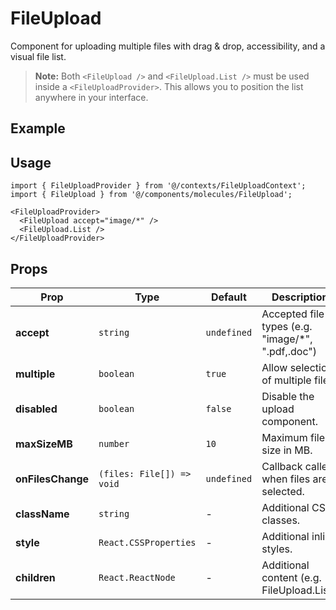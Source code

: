 
<Meta of={FileUploadStories} component={FileUpload}/>

# FileUpload

Component for uploading multiple files with drag & drop, accessibility, and a visual file list.

> **Note:** Both `<FileUpload />` and `<FileUpload.List />` must be used inside a `<FileUploadProvider>`. This allows you to position the list anywhere in your interface.

## Example
<Canvas withToolbar>
  <Story of={FileUploadStories.ComLista} />
</Canvas>

## Usage

```tsx
import { FileUploadProvider } from '@/contexts/FileUploadContext';
import { FileUpload } from '@/components/molecules/FileUpload';

<FileUploadProvider>
  <FileUpload accept="image/*" />
  <FileUpload.List />
</FileUploadProvider>
```

## Props

<table style={{ width: '100%', borderCollapse: 'collapse', margin: '1.5rem 0' }}>
  <thead>
    <tr style={{ background: '#f7f7fa' }}>
      <th style={{ textAlign: 'left', padding: '8px' }}>Prop</th>
      <th style={{ textAlign: 'left', padding: '8px' }}>Type</th>
      <th style={{ textAlign: 'left', padding: '8px' }}>Default</th>
      <th style={{ textAlign: 'left', padding: '8px' }}>Description</th>
    </tr>
  </thead>
  <tbody>
    <tr>
      <td><b>accept</b></td>
      <td><code>string</code></td>
      <td><code>undefined</code></td>
      <td>Accepted file types (e.g. "image/*", ".pdf,.doc")</td>
    </tr>
    <tr>
      <td><b>multiple</b></td>
      <td><code>boolean</code></td>
      <td><code>true</code></td>
      <td>Allow selection of multiple files.</td>
    </tr>
    <tr>
      <td><b>disabled</b></td>
      <td><code>boolean</code></td>
      <td><code>false</code></td>
      <td>Disable the upload component.</td>
    </tr>
    <tr>
      <td><b>maxSizeMB</b></td>
      <td><code>number</code></td>
      <td><code>10</code></td>
      <td>Maximum file size in MB.</td>
    </tr>
    <tr>
      <td><b>onFilesChange</b></td>
      <td><code>(files: File[]) => void</code></td>
      <td><code>undefined</code></td>
      <td>Callback called when files are selected.</td>
    </tr>
    <tr>
      <td><b>className</b></td>
      <td><code>string</code></td>
      <td>-</td>
      <td>Additional CSS classes.</td>
    </tr>
    <tr>
      <td><b>style</b></td>
      <td><code>React.CSSProperties</code></td>
      <td>-</td>
      <td>Additional inline styles.</td>
    </tr>
    <tr>
      <td><b>children</b></td>
      <td><code>React.ReactNode</code></td>
      <td>-</td>
      <td>Additional content (e.g. FileUpload.List).</td>
    </tr>
  </tbody>
</table> 